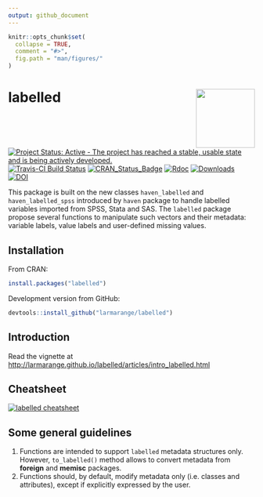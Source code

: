```yaml
---
output: github_document
---
```


<!-- README.md is generated from README.Rmd. Please edit that file -->

```r
knitr::opts_chunk$set(
  collapse = TRUE,
  comment = "#>",
  fig.path = "man/figures/"
)
```

# labelled <img src="man/figures/labelled.png" align="right" width="120" />

[![Project Status: Active - The project has reached a stable, usable state and is being actively developed.](http://www.repostatus.org/badges/0.1.0/active.svg)](http://www.repostatus.org/#active) 
[![Travis-CI Build Status](https://travis-ci.org/larmarange/labelled.svg?branch=master)](https://travis-ci.org/larmarange/labelled)
[![CRAN_Status_Badge](http://www.r-pkg.org/badges/version/labelled)](https://cran.r-project.org/package=labelled) 
[![Rdoc](http://www.rdocumentation.org/badges/version/labelled)](http://www.rdocumentation.org/packages/labelled)
[![Downloads](https://cranlogs.r-pkg.org/badges/labelled)](https://cran.r-project.org/package=labelled)
[![DOI](https://www.zenodo.org/badge/38772078.svg)](https://www.zenodo.org/badge/latestdoi/38772078)

This package is built on the new classes `haven_labelled` and `haven_labelled_spss` 
introduced by `haven` package to handle labelled variables imported from SPSS, Stata and SAS.
The `labelled` package propose several functions to manipulate such vectors and their metadata:
variable labels, value labels and user-defined missing values.

## Installation

From CRAN:

```r
install.packages("labelled")
```

Development version from GitHub:

```r
devtools::install_github("larmarange/labelled")
```


## Introduction

Read the vignette at <http://larmarange.github.io/labelled/articles/intro_labelled.html>

## Cheatsheet

[![labelled cheatsheet](cheatsheet/labelled_cheatsheet.png)](https://github.com/larmarange/labelled/raw/master/cheatsheet/labelled_cheatsheet.pdf)

## Some general guidelines

1. Functions are intended to support `labelled` metadata structures only.
   However, `to_labelled()` method allows to convert metadata 
   from **foreign** and **memisc** packages.
2. Functions should, by default, modify metadata only (i.e. classes and attributes), except if
   explicitly expressed by the user.


